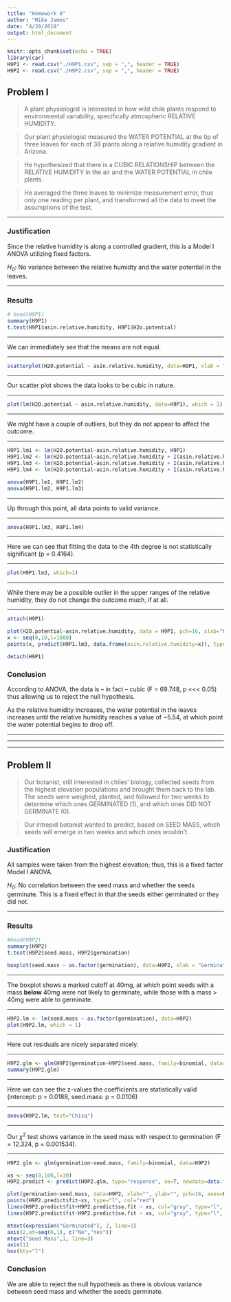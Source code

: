 ```yaml
---
title: "Homework 8"
author: "Mike James"
date: "4/30/2019"
output: html_document
---
```


```r
knitr::opts_chunk$set(echo = TRUE)
library(car)
H9P1 <- read.csv("./H9P1.csv", sep = ",", header = TRUE)
H9P2 <- read.csv("./H9P2.csv", sep = ",", header = TRUE)
```

## Problem I

> A plant physiologist is interested in how wild chile plants respond to
environmental variability, specifically atmospheric RELATIVE HUMIDITY.  

> Our plant physiologist measured the WATER POTENTIAL at the tip of three leaves for each of 38 plants along a relative
humidity gradient in Arizona.  

> He hypothesized that there is a CUBIC RELATIONSHIP between the
RELATIVE HUMIDITY in the air and the WATER POTENTIAL in chile plants.  

> He averaged the three leaves to minimize measurement error, thus only one reading per plant, and transformed all
the data to meet the assumptions of the test.

***

### Justification

Since the relative humidity is along a controlled gradient, this is a Model I ANOVA utilizing fixed factors.

$H_0:$ No variance between the relative humidty and the water potential in the leaves.  

***

### Results

```r
# head(H9P1)
summary(H9P1)
t.test(H9P1$asin.relative.humidity, H9P1$H2o.potential)
```  
***  
    
We can immediately see that the means are not equal.

***

```r
scatterplot(H2O.potential ~ asin.relative.humidity, data=H9P1, xlab = "Relative Humidity", ylab = "Water Potential at the Leaf Tips")
```

***

Our scatter plot shows the data looks to be cubic in nature.

***

```r
plot(lm(H2O.potential ~ asin.relative.humidity, data=H9P1), which = 1)
```

***

We *might* have a couple of outliers, but they do not appear to affect the outcome.

***

```r
H9P1.lm1 <- lm(H2O.potential~asin.relative.humidity, H9P1)
H9P1.lm2 <- lm(H2O.potential~asin.relative.humidity + I(asin.relative.humidity^2), H9P1)
H9P1.lm3 <- lm(H2O.potential~asin.relative.humidity + I(asin.relative.humidity^2) + I(asin.relative.humidity^3), H9P1)
H9P1.lm4 <- lm(H2O.potential~asin.relative.humidity + I(asin.relative.humidity^2) + I(asin.relative.humidity^3) + I(asin.relative.humidity^4), H9P1)

anova(H9P1.lm1, H9P1.lm2)
anova(H9P1.lm2, H9P1.lm3)
```

***

Up through this point, all data points to valid variance.

***

```r
anova(H9P1.lm3, H9P1.lm4)
```

***

Here we can see that fitting the data to the 4th degree is not statistically significant (p = 0.4164).

***

```r
plot(H9P1.lm3, which=1)
```

***

While there may be a possible outlier in the upper ranges of the relative humidity, they do not change the outcome much, if at all.

***

```r
attach(H9P1)

plot(H2O.potential~asin.relative.humidity, data = H9P1, pch=16, xlab="Relative Humidity", ylab="Water Potential", main="Relative Humidity Vs. Water Potential in Leaves")
x <- seq(0,10,l=1000)
points(x, predict(H9P1.lm3, data.frame(asin.relative.humidity=x)), type="l", col="red")

detach(H9P1)
```


### Conclusion

According to ANOVA, the data is -- in fact -- cubic (F = 69.748, p <<< 0.05) thus allowing us to reject the null hypothesis.  

As the relative humidity increases, the water potential in the leaves increases until the relative humidity reaches a value of ~5.54, at which point the water potential begins to drop off.

***
***
***

## Problem II

> Our botanist, still interested in chiles' biology, collected seeds from the highest elevation
populations and brought them back to the lab. The seeds were weighed, planted, and
followed for two weeks to determine which ones GERMINATED (1), and which ones DID NOT GERMINATE (0).  

> Our intrepid botanist wanted to predict, based on SEED MASS, which seeds will emerge in two
weeks and which ones wouldn’t.

### Justification

All samples were taken from the highest elevation; thus, this is a fixed factor Model I ANOVA.

$H_0:$ No correlation between the seed mass and whether the seeds germinate. This is a fixed effect in that the seeds either germinated or they did not.

***

### Results

```r
#head(H9P2)
summary(H9P2)
t.test(H9P2$seed.mass, H9P2$germination)
```

```r
boxplot(seed.mass ~ as.factor(germination), data=H9P2, xlab = "Germination", ylab="Seed Mass (mg)", main = "Germination Based on Seed Mass")
```

***

The boxplot shows a marked cutoff at 40mg, at which point seeds with a mass **below** 40mg were not likely to germinate, while those with a mass > 40mg were able to germinate.

***

```r
H9P2.lm <- lm(seed.mass ~ as.factor(germination), data=H9P2)
plot(H9P2.lm, which = 1)
```
***

Here out residuals are nicely separated nicely.

***


```r
H9P2.glm <- glm(H9P2$germination~H9P2$seed.mass, family=binomial, data=H9P2)
summary(H9P2.glm)
```

***

Here we can see the z-values the coefficients are statistically valid (intercept: p = 0.0188, seed.mass: p = 0.0106)

***


```r
anova(H9P2.lm, test="Chisq")
```

***

Our $\chi^2$ test shows variance in the seed mass with respect to germination (F = 12.324, p = 0.001534).

***

```r
H9P2.glm <- glm(germination~seed.mass, family=binomial, data=H9P2)

xs <- seq(0,100,l=30)
H9P2.predict <- predict(H9P2.glm, type="response", se=T, newdata=data.frame(seed.mass=xs))

plot(germination~seed.mass, data=H9P2, xlab="", ylab="", pch=16, axes=F, main = "Does Seed Mass Affect Germination?")
points(H9P2.predict$fit~xs, type="l", col="red")
lines(H9P2.predict$fit+H9P2.predict$se.fit ~ xs, col="gray", type="l", lty=2)
lines(H9P2.predict$fit-H9P2.predict$se.fit ~ xs, col="gray", type="l", lty=2)

mtext(expression("Germinated"), 2, line=3)
axis(2,at=seq(0,1), c("No","Yes"))
mtext("Seed Mass",1, line=3)
axis(1)
box(bty="l")

```

### Conclusion

We are able to reject the null hypothesis as there is obvious variance between seed mass and whether the seeds germinate.